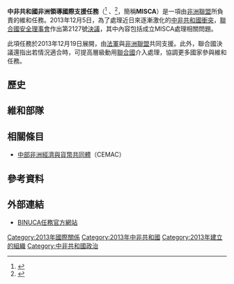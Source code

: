 {{Coord|4|22|N|18|35|E|<!-- 班基地點 -->display=title}}
{{Infobox United Nations
| name = 中非共和國非洲領導國際支援任務<br />''African-led International Support Mission to the Central African Republic''
| image =
| caption = 
| type = [[維和|維和任務]]
| acronyms = MISCA
| head = [[非洲聯盟|非洲聯盟]]
| status = 活動中
| established = 2013年12月5日
| website = [http://www.un.org/en/peacekeeping/ 官方網站]
| parent = [[聯合國安全理事會|聯合國安全理事會]]
| subsidiaries =
| footnotes =
}}
'''中非共和國非洲領導國際支援任務'''（{{lang-en|'''African-led International Support Mission to the Central African Republic'''}}<ref>{{Cite web |url=http://www.un.org/apps/news/story.asp?NewsID=46667 |title=存档副本 |accessdate=2013-12-07 |archive-date=2016-11-17 |archive-url=https://web.archive.org/web/20161117203137/http://www.un.org/apps/news/story.asp?NewsID=46667 |dead-url=no }}</ref> 、{{lang-fr|'''Mission internationale de soutien à la Centrafrique sous conduite africaine'''}}<ref>{{Cite web |url=http://www.un.org/en/ga/search/view_doc.asp?symbol=S%2FRES%2F2121%282013%29&Lang=F |title=存档副本 |accessdate=2017-06-09 |archive-date=2013-12-12 |archive-url=https://web.archive.org/web/20131212000324/http://www.un.org/en/ga/search/view_doc.asp?symbol=S%2FRES%2F2121%282013%29&Lang=F |dead-url=no }}</ref>，簡稱'''MISCA'''）是一項由[[非洲聯盟|非洲聯盟]]所負責的維和任務。2013年12月5日，為了處理近日來逐漸激化的[[中非共和國衝突_(2012年至今)|中非共和國衝突]]，[[聯合國安全理事會|聯合國安全理事會]]作出第2127號[[聯合國安全理事會決議|決議]]，其中內容包括成立MISCA處理相關問題。

此項任務於2013年12月19日展開，由[[法軍|法軍]]與[[非洲聯盟|非洲聯盟]]共同支援。此外，聯合國決議還指出若情況適合時，可提高層級動用[[聯合國|聯合國]]介入處理，協調更多國家參與維和任務。

== 歷史 ==
== 維和部隊 ==
== 相關條目 ==
* [[中部非洲國家經濟共同體|中部非洲經濟與貨幣共同體]]（CEMAC）

== 參考資料 ==
{{reflist}}

== 外部連結 ==
* [http://binuca.unmissions.org/ BINUCA任務官方網站] {{Wayback|url=http://binuca.unmissions.org/ |date=20210113141549 }}

{{CentralAfricanRepublic-stub}}
{{UN-stub}}
{{mil-stub}}

{{DEFAULTSORT:MISCA}}
[[Category:2013年國際關係|Category:2013年國際關係]]
[[Category:2013年中非共和國|Category:2013年中非共和國]]
[[Category:2013年建立的組織|Category:2013年建立的組織]]
[[Category:中非共和國政治|Category:中非共和國政治]]